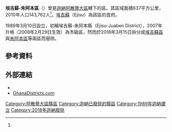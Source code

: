{{Infobox settlement
|name = 埃吉蘇-朱阿本區
|settlement_type = 原[[縣區_(迦納)|縣區]]
|native_name = Ejisu-Juaben Municipal District
|nickname = 
|image_skyline = 
|image_size = 
|image_caption =
|image_flag = 
|image_seal =
|image_map = Ashanti districts.png
|map_caption = 阿散蒂地區縣區
|pushpin_map=Ghana
|pushpin_map_caption =埃吉蘇-朱阿本區在迦納的位置
|subdivision_type   = 國家
|subdivision_name   = 迦納
|subdivision_type1= [[加纳行政区划|大區]]
|subdivision_name1=[[阿散蒂大區|阿散蒂大區]]
|subdivision_type2= 首府
|subdivision_name2=[[埃吉蘇|埃吉蘇]]
|leader_title = 行政首長
|leader_name = Yaw Ahenkra Afrifa
|established_title = 設立
|established_date = 1989年3月10日
|established_title1 = 升格為區
|established_date1 = 2008年2月29日
|established_title2 = 廢除
|established_date2 = 2018年3月15日
|area_total_km2 = 637
|population_as_of = 2010
|population_footnotes =<ref name="citypopulation">{{Cite web|url=http://www.citypopulation.de/en/ghana/admin/|title=Ghana: Administrative Division|publisher=City Population|accessdate=2015-12-28|archive-date=2021-11-23|archive-url=https://web.archive.org/web/20211123184626/https://citypopulation.de/en/ghana/admin/|dead-url=no}}</ref>
|population_total = 143,762
|population_density_km2 = auto
|timezone =GMT
|utc_offset = +0
}}

'''埃吉蘇-朱阿本區'''（{{lang-en|Ejisu-Juaben Municipal District}}）曾是[[迦納|迦納]][[阿散蒂大區|阿散蒂大區]]轄下的區。其區域面積637平方公里，2010年人口143,762人<ref name=citypopulation/>。[[埃吉蘇|埃吉蘇]]（Ejisu）為該區的首府。

1989年3月10日設立，初稱埃吉蘇-朱阿本縣（Ejisu-Juaben District），2007年升格（2008年2月29日生效）為市級區，然而於2018年3月15日拆分成[[埃吉蘇區|埃吉蘇區]]與[[朱阿本區|朱阿本區]]等兩區而廢除。

==參考資料==
{{reflist}}

==外部連結==
* {{statoids|id=ygh|title=Districts of Ghana}}
* [https://web.archive.org/web/20051220143612/http://www.ghanadistricts.com/index.asp GhanaDistricts.com]

{{阿散蒂大區縣區}}

{{DEFAULTSORT:Ejisu-Juaben}}
[[Category:阿散蒂大區縣區|Category:阿散蒂大區縣區]]
[[Category:迦納已廢除的縣區|Category:迦納已廢除的縣區]]
[[Category:1989年迦納建立|Category:1989年迦納建立]]
[[Category:2018年迦納廢除|Category:2018年迦納廢除]]

{{Ghana-geo-stub}}